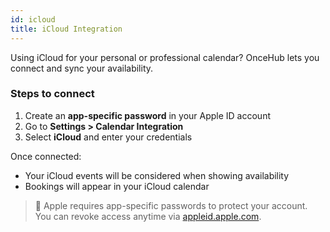 ```yaml
---
id: icloud
title: iCloud Integration
---
```


Using iCloud for your personal or professional calendar? OnceHub lets you connect and sync your availability.

### Steps to connect

1. Create an **app-specific password** in your Apple ID account
2. Go to **Settings > Calendar Integration**
3. Select **iCloud** and enter your credentials

Once connected:
- Your iCloud events will be considered when showing availability
- Bookings will appear in your iCloud calendar

> 🔐 Apple requires app-specific passwords to protect your account. You can revoke access anytime via [appleid.apple.com](https://appleid.apple.com).
